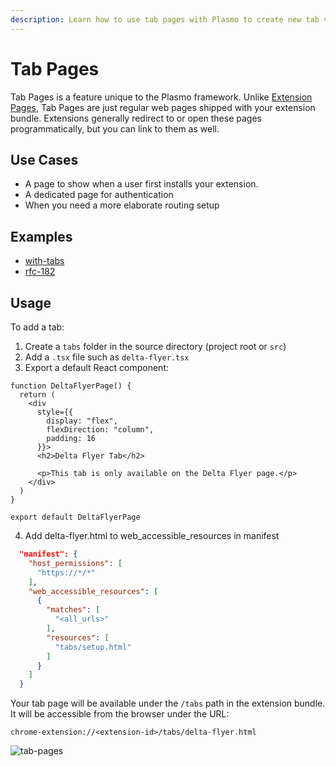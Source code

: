 ```yaml
---
description: Learn how to use tab pages with Plasmo to create new tab views in your browser extension.
---
```


# Tab Pages

Tab Pages is a feature unique to the Plasmo framework. Unlike [Extension Pages](/framework/ext-pages), Tab Pages are just regular web pages shipped with your extension bundle. Extensions generally redirect to or open these pages programmatically, but you can link to them as well.

## Use Cases

- A page to show when a user first installs your extension.
- A dedicated page for authentication
- When you need a more elaborate routing setup

## Examples

- [with-tabs](https://github.com/PlasmoHQ/examples/tree/main/with-tabs)
- [rfc-182](https://github.com/PlasmoHQ/plasmo-test/tree/main/rfc/rfc-182-tabs)

## Usage

To add a tab:

1. Create a `tabs` folder in the source directory (project root or `src`)
2. Add a `.tsx` file such as `delta-flyer.tsx`
3. Export a default React component:

```tsx filename="tabs/delta-flyer.tsx"
function DeltaFlyerPage() {
  return (
    <div
      style={{
        display: "flex",
        flexDirection: "column",
        padding: 16
      }}>
      <h2>Delta Flyer Tab</h2>

      <p>This tab is only available on the Delta Flyer page.</p>
    </div>
  )
}

export default DeltaFlyerPage
```

4. Add delta-flyer.html to web_accessible_resources in manifest

```json filename="package.json"
  "manifest": {
    "host_permissions": [
      "https://*/*"
    ],
    "web_accessible_resources": [
      {
        "matches": [
          "<all_urls>"
        ],
        "resources": [
          "tabs/setup.html"
        ]
      }
    ]
  }
```

Your tab page will be available under the `/tabs` path in the extension bundle. It will be accessible from the browser under the URL:

```
chrome-extension://<extension-id>/tabs/delta-flyer.html
```

![tab-pages](@screenshots/new-tab-example.png)
